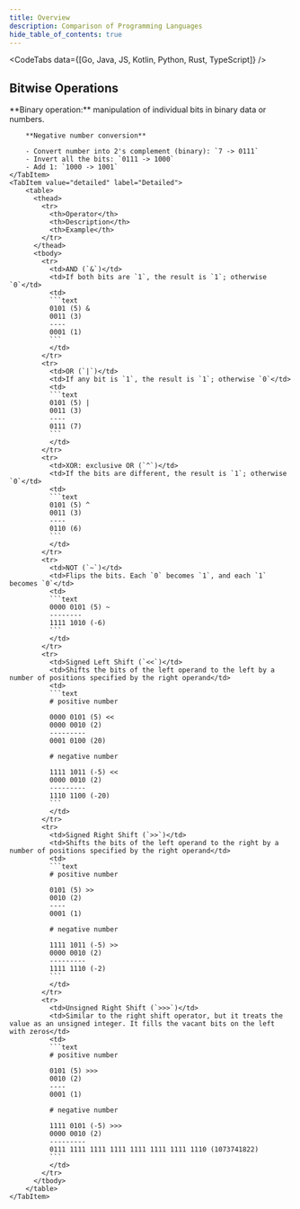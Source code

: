 ```yaml
---
title: Overview
description: Comparison of Programming Languages
hide_table_of_contents: true
---
```





<CodeTabs data={[Go, Java, JS, Kotlin, Python, Rust, TypeScript]} />

## Bitwise Operations

<Tabs>
    <TabItem value="overview" label="Overview">
        **Binary operation:** manipulation of individual bits in binary data or numbers.

        **Negative number conversion**

        - Convert number into 2's complement (binary): `7 -> 0111`
        - Invert all the bits: `0111 -> 1000`
        - Add 1: `1000 -> 1001`
    </TabItem>
    <TabItem value="detailed" label="Detailed">
        <table>
          <thead>
            <tr>
              <th>Operator</th>
              <th>Description</th>
              <th>Example</th>
            </tr>
          </thead>
          <tbody>
            <tr>
              <td>AND (`&`)</td>
              <td>If both bits are `1`, the result is `1`; otherwise `0`</td>
              <td>
              ```text
              0101 (5) &
              0011 (3)
              ----
              0001 (1)
              ```
              </td>
            </tr>
            <tr>
              <td>OR (`|`)</td>
              <td>If any bit is `1`, the result is `1`; otherwise `0`</td>
              <td>
              ```text
              0101 (5) |
              0011 (3)
              ----
              0111 (7)
              ```
              </td>
            </tr>
            <tr>
              <td>XOR: exclusive OR (`^`)</td>
              <td>If the bits are different, the result is `1`; otherwise `0`</td>
              <td>
              ```text
              0101 (5) ^
              0011 (3)
              ----
              0110 (6)
              ```
              </td>
            </tr>
            <tr>
              <td>NOT (`~`)</td>
              <td>Flips the bits. Each `0` becomes `1`, and each `1` becomes `0`</td>
              <td>
              ```text
              0000 0101 (5) ~
              --------
              1111 1010 (-6)
              ```
              </td>
            </tr>
            <tr>
              <td>Signed Left Shift (`<<`)</td>
              <td>Shifts the bits of the left operand to the left by a number of positions specified by the right operand</td>
              <td>
              ```text
              # positive number

              0000 0101 (5) <<
              0000 0010 (2)
              ---------
              0001 0100 (20)

              # negative number

              1111 1011 (-5) <<
              0000 0010 (2)
              ---------
              1110 1100 (-20)
              ```
              </td>
            </tr>
            <tr>
              <td>Signed Right Shift (`>>`)</td>
              <td>Shifts the bits of the left operand to the right by a number of positions specified by the right operand</td>
              <td>
              ```text
              # positive number

              0101 (5) >>
              0010 (2)
              ----
              0001 (1)

              # negative number

              1111 1011 (-5) >>
              0000 0010 (2)
              ---------
              1111 1110 (-2)
              ```
              </td>
            </tr>
            <tr>
              <td>Unsigned Right Shift (`>>>`)</td>
              <td>Similar to the right shift operator, but it treats the value as an unsigned integer. It fills the vacant bits on the left with zeros</td>
              <td>
              ```text
              # positive number

              0101 (5) >>>
              0010 (2)
              ----
              0001 (1)

              # negative number

              1111 0101 (-5) >>>
              0000 0010 (2)
              ---------
              0111 1111 1111 1111 1111 1111 1111 1110 (1073741822)
              ```
              </td>
            </tr>
          </tbody>
        </table>
    </TabItem>
</Tabs>
